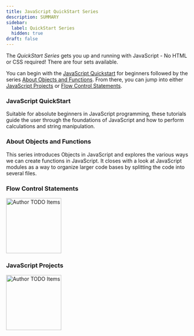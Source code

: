 ```yaml
---
title: JavaScript QuickStart Series
description: SUMMARY
sidebar:
  label: QuickStart Series
  hidden: true
draft: false
---
```



The *QuickStart Series* gets you up and running with JavaScript - No HTML or CSS required! There are four sets available.

You can begin with the [JavaScript Quickstart](#javascript-quickstart) for beginners followed by the series [About Objects and Functions](#about-objects-and-functions). From there, you can jump into either [JavaScript Projects](#javascript-projects) or [Flow Control Statements](#flow-control-statements).


### JavaScript QuickStart

Suitable for absolute beginners in JavaScript programming, these tutorials guide the user through the foundations of JavaScript and how to perform calculations and string manipulation.

<LinkCard title='Intro to JavaScript' href='/CPSC-1520/tutorials/0012/'></LinkCard>

<LinkCard title='JavaScript Math'  href='/CPSC-1520/tutorials/0014/'></LinkCard>

<LinkCard title='Manipulate Strings'  href='/CPSC-1520/tutorials/0015/'></LinkCard>

### About Objects and Functions

This series introduces Objects in JavaScript and explores the various ways we can create functions in JavaScript. It closes with a look at JavaScript modules as a way to organize larger code bases by splitting the code into several files.

<LinkCard title='Complex Data Types' href='/CPSC-1520/tutorials/0016/'></LinkCard>

<LinkCard title='Functions' href='/CPSC-1520/tutorials/0017/'></LinkCard>

<LinkCard title='Classes' href='/CPSC-1520/tutorials/0018/'></LinkCard>

### Flow Control Statements

<Aside title="Work-In-Progress (WIP)" type="caution">
  <Image src={todo} alt="Author TODO Items" class="float-end ml-3" width="150" />
</Aside>

<LinkCard title='Conditionals' href='/CPSC-1520/tutorials/0001/'></LinkCard>

<LinkCard title='Looping' href='/CPSC-1520/tutorials/0001/'></LinkCard>

<LinkCard title='Arrays' href='/CPSC-1520/tutorials/0001/'></LinkCard>

### JavaScript Projects

<Aside title="Work-In-Progress (WIP)" type="caution">
  <Image src={todo} alt="Author TODO Items" class="float-end ml-3" width="150" />
</Aside>

<LinkCard title='Node Projects' href='/CPSC-1520/tutorials/0001/'></LinkCard>

<LinkCard title='JavaScript Modules' href='/CPSC-1520/tutorials/0001/'></LinkCard>

<LinkCard title='Unit Testing' href='/CPSC-1520/tutorials/0001/'></LinkCard>

<LinkCard title='TBD' href='/CPSC-1520/tutorials/0001/'></LinkCard>

